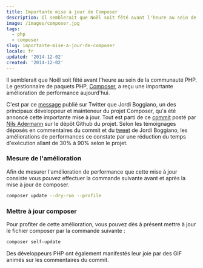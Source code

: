 ```yaml
---
title: Importante mise à jour de Composer
description: Il semblerait que Noël soit fêté avant l'heure au sein de la communauté PHP. Le gestionnaire de paquets PHP, Composer, a reçu une importante amélioration de performance aujourd'hui.
image: /images/composer.jpg
tags:
  - php
  - composer
slug: importante-mise-a-jour-de-composer
locale: fr
updated: '2014-12-02'
created: '2014-12-02'
---
```


Il semblerait que Noël soit fêté avant l'heure au sein de la communauté PHP. Le gestionnaire de paquets PHP, [Composer](https://getcomposer.org), a reçu une importante amélioration de performance aujourd'hui.

C'est par ce [message](https://twitter.com/seldaek/status/539727864523128832) publié sur Twitter que Jordi Boggiano, un des principaux développeur et mainteneur du projet Composer, qu'a été annoncé cette importante mise à jour. Tout est parti de ce [commit](https://github.com/composer/composer/pull/3482) posté par [Nils Adermann](https://twitter.com/naderman) sur le dépôt Github du projet. Selon les témoignages déposés en commentaires du commit et du [tweet](https://twitter.com/seldaek/status/539729674445012993) de Jordi Boggiano, les améliorations de performances ce constate par une réduction du temps d'exécution allant de 30% à 90% selon le projet.

### Mesure de l'amélioration

Afin de mesurer l'amélioration de performance que cette mise à jour consiste vous pouvez effectuer la commande suivante avant et après la mise à jour de composer.

```bash
composer update --dry-run --profile
```

### Mettre à jour composer

Pour profiter de cette amélioration, vous pouvez dès à présent mettre à jour le fichier composer par la commande suivante :

```bash
composer self-update
```

Des développeurs PHP ont également manifestés leur joie par des GIF animés sur les commentaires du commit.
